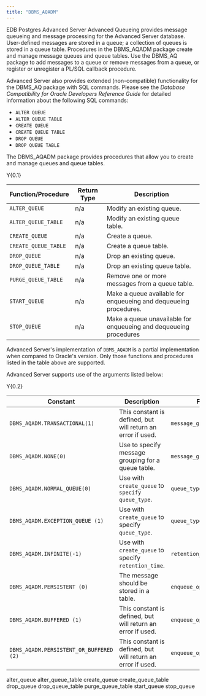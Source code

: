 ```yaml
---
title: "DBMS_AQADM"
---
```


EDB Postgres Advanced Server Advanced Queueing provides message queueing and message processing for the Advanced Server database. User-defined messages are stored in a queue; a collection of queues is stored in a queue table. Procedures in the DBMS_AQADM package create and manage message queues and queue tables. Use the DBMS_AQ package to add messages to a queue or remove messages from a queue, or register or unregister a PL/SQL callback procedure.

Advanced Server also provides extended (non-compatible) functionality for the DBMS_AQ package with SQL commands. Please see the *Database Compatibility for Oracle Developers Reference Guide* for detailed information about the following SQL commands:

  - `ALTER QUEUE`
  - `ALTER QUEUE TABLE`
  - `CREATE QUEUE`
  - `CREATE QUEUE TABLE`
  - `DROP QUEUE`
  - `DROP QUEUE TABLE`

The DBMS_AQADM package provides procedures that allow you to create and manage queues and queue tables.

<div class="tabularcolumns">

Y{0.1}

</div>

| Function/Procedure   | Return Type | Description                                                       |
| -------------------- | ----------- | ----------------------------------------------------------------- |
| `ALTER_QUEUE`        | n/a         | Modify an existing queue.                                         |
| `ALTER_QUEUE_TABLE`  | n/a         | Modify an existing queue table.                                   |
| `CREATE_QUEUE`       | n/a         | Create a queue.                                                   |
| `CREATE_QUEUE_TABLE` | n/a         | Create a queue table.                                             |
| `DROP_QUEUE`         | n/a         | Drop an existing queue.                                           |
| `DROP_QUEUE_TABLE`   | n/a         | Drop an existing queue table.                                     |
| `PURGE_QUEUE_TABLE`  | n/a         | Remove one or more messages from a queue table.                   |
| `START_QUEUE`        | n/a         | Make a queue available for enqueueing and dequeueing procedures.  |
| `STOP_QUEUE`         | n/a         | Make a queue unavailable for enqueueing and dequeueing procedures |

Advanced Server's implementation of `DBMS_AQADM` is a partial implementation when compared to Oracle's version. Only those functions and procedures listed in the table above are supported.

Advanced Server supports use of the arguments listed below:

<div class="tabularcolumns">

Y{0.2}

</div>

| Constant                                | Description                                                 | For Parameters                    |
| --------------------------------------- | ----------------------------------------------------------- | --------------------------------- |
| `DBMS_AQADM.TRANSACTIONAL(1)`           | This constant is defined, but will return an error if used. | `message_grouping`                |
| `DBMS_AQADM.NONE(0)`                    | Use to specify message grouping for a queue table.          | `message_grouping`                |
| `DBMS_AQADM.NORMAL_QUEUE(0)`            | Use with `create_queue` to `specify queue_type`.            | `queue_type`                      |
| `DBMS_AQADM.EXCEPTION_QUEUE (1)`        | Use with `create_queue` to specify `queue_type`.            | `queue_type`                      |
| `DBMS_AQADM.INFINITE(-1)`               | Use with `create_queue` to specify `retention_time`.        | `retention_time`                  |
| `DBMS_AQADM.PERSISTENT (0)`             | The message should be stored in a table.                    | `enqueue_options_t.delivery_mode` |
| `DBMS_AQADM.BUFFERED (1)`               | This constant is defined, but will return an error if used. | `enqueue_options_t.delivery_mode` |
| `DBMS_AQADM.PERSISTENT_OR_BUFFERED (2)` | This constant is defined, but will return an error if used. | `enqueue_options_t.delivery_mode` |

<div class="toctree" data-maxdepth="5">

alter_queue alter_queue_table create_queue create_queue_table drop_queue drop_queue_table purge_queue_table start_queue stop_queue

</div>
